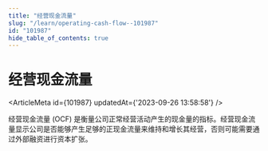 ```yaml
---
title: "经营现金流量"
slug: "/learn/operating-cash-flow--101987"
id: "101987"
hide_table_of_contents: true
---
```



# 经营现金流量

<ArticleMeta id={101987} updatedAt={'2023-09-26 13:58:58'} />
<div className='border-solid border-b border-t-0 my-4 border-[var(--ifm-color-gray-300)]' />

经营现金流量 (OCF) 是衡量公司正常经营活动产生的现金量的指标。经营现金流量显示公司是否能够产生足够的正现金流量来维持和增长其经营，否则可能需要通过外部融资进行资本扩张。
